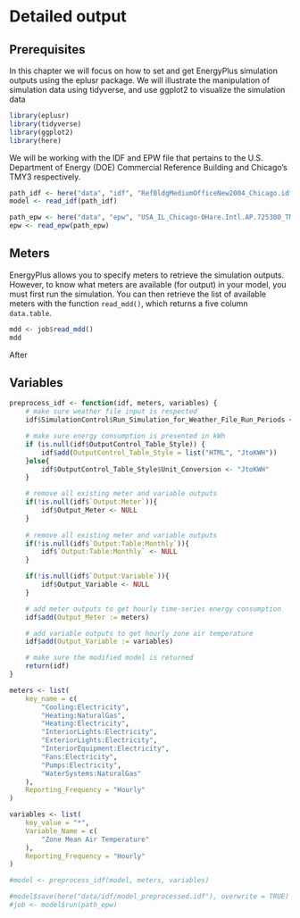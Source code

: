
# Detailed output {#output}

## Prerequisites

In this chapter we will focus on how to set and get EnergyPlus simulation outputs using the eplusr package. We will illustrate the manipulation of simulation data using tidyverse, and use ggplot2 to visualize the simulation data

```r
library(eplusr)
library(tidyverse)
library(ggplot2)
library(here)
```

We will be working with the IDF and EPW file that pertains to the U.S. Department of Energy (DOE) Commercial Reference Building and Chicago's TMY3 respectively.
```r
path_idf <- here("data", "idf", "RefBldgMediumOfficeNew2004_Chicago.idf")
model <- read_idf(path_idf)

path_epw <- here("data", "epw", "USA_IL_Chicago-OHare.Intl.AP.725300_TMY3.epw")
epw <- read_epw(path_epw)
```




## Meters

EnergyPlus allows you to specify meters to retrieve the simulation outputs. However, to know what meters are available (for output) in your model, you must first run the simulation. You can then retrieve the list of available meters with the function `read_mdd()`, which returns a five column `data.table`.

```r
mdd <- job$read_mdd()
mdd
```

After



## Variables


```r
preprocess_idf <- function(idf, meters, variables) {
    # make sure weather file input is respected
    idf$SimulationControl$Run_Simulation_for_Weather_File_Run_Periods <- "Yes"

    # make sure energy consumption is presented in kWh
    if (is.null(idf$OutputControl_Table_Style)) {
        idf$add(OutputControl_Table_Style = list("HTML", "JtoKWH"))
    }else{
        idf$OutputControl_Table_Style$Unit_Conversion <- "JtoKWH"
    }

    # remove all existing meter and variable outputs
    if(!is.null(idf$`Output:Meter`)){
        idf$Output_Meter <- NULL
    }
    
    # remove all existing meter and variable outputs
    if(!is.null(idf$`Output:Table:Monthly`)){
        idf$`Output:Table:Monthly` <- NULL
    }

    if(!is.null(idf$`Output:Variable`)){
        idf$Output_Variable <- NULL
    }

    # add meter outputs to get hourly time-series energy consumption
    idf$add(Output_Meter := meters)

    # add variable outputs to get hourly zone air temperature
    idf$add(Output_Variable := variables)

    # make sure the modified model is returned
    return(idf)
}
```


```r
meters <- list(
    key_name = c(
        "Cooling:Electricity",
        "Heating:NaturalGas",
        "Heating:Electricity",
        "InteriorLights:Electricity",
        "ExteriorLights:Electricity",
        "InteriorEquipment:Electricity",
        "Fans:Electricity",
        "Pumps:Electricity",
        "WaterSystems:NaturalGas"
    ),
    Reporting_Frequency = "Hourly"
)

variables <- list(
    key_value = "*",
    Variable_Name = c(
        "Zone Mean Air Temperature"
    ),
    Reporting_Frequency = "Hourly"
)

#model <- preprocess_idf(model, meters, variables)

#model$save(here("data/idf/model_preprocessed.idf"), overwrite = TRUE)
#job <- model$run(path_epw)
```




